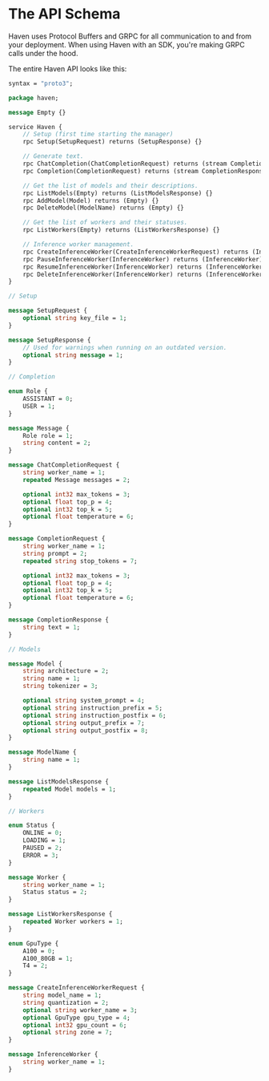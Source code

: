 # The API Schema

Haven uses Protocol Buffers and GRPC for all communication to and from your deployment. When using Haven with an SDK, you're making GRPC calls under the hood.

The entire Haven API looks like this:

```proto
syntax = "proto3";

package haven;

message Empty {}

service Haven {
	// Setup (first time starting the manager)
	rpc Setup(SetupRequest) returns (SetupResponse) {}

	// Generate text.
	rpc ChatCompletion(ChatCompletionRequest) returns (stream CompletionResponse) {}
	rpc Completion(CompletionRequest) returns (stream CompletionResponse) {}

	// Get the list of models and their descriptions.
	rpc ListModels(Empty) returns (ListModelsResponse) {}
	rpc AddModel(Model) returns (Empty) {}
	rpc DeleteModel(ModelName) returns (Empty) {}

	// Get the list of workers and their statuses.
	rpc ListWorkers(Empty) returns (ListWorkersResponse) {}

	// Inference worker management.
	rpc CreateInferenceWorker(CreateInferenceWorkerRequest) returns (InferenceWorker) {}
	rpc PauseInferenceWorker(InferenceWorker) returns (InferenceWorker) {}
	rpc ResumeInferenceWorker(InferenceWorker) returns (InferenceWorker) {}
	rpc DeleteInferenceWorker(InferenceWorker) returns (InferenceWorker) {}
}

// Setup

message SetupRequest {
	optional string key_file = 1;
}

message SetupResponse {
	// Used for warnings when running on an outdated version.
	optional string message = 1;
}

// Completion

enum Role {
	ASSISTANT = 0;
	USER = 1;
}

message Message {
	Role role = 1;
	string content = 2;
}

message ChatCompletionRequest {
	string worker_name = 1;
	repeated Message messages = 2;

	optional int32 max_tokens = 3;
	optional float top_p = 4;
	optional int32 top_k = 5;
	optional float temperature = 6;
}

message CompletionRequest {
	string worker_name = 1;
	string prompt = 2;
	repeated string stop_tokens = 7;

	optional int32 max_tokens = 3;
	optional float top_p = 4;
	optional int32 top_k = 5;
	optional float temperature = 6;
}

message CompletionResponse {
	string text = 1;
}

// Models

message Model {
	string architecture = 2;
	string name = 1;
	string tokenizer = 3;

	optional string system_prompt = 4;
	optional string instruction_prefix = 5;
	optional string instruction_postfix = 6;
	optional string output_prefix = 7;
	optional string output_postfix = 8;
}

message ModelName {
	string name = 1;
}

message ListModelsResponse {
	repeated Model models = 1;
}

// Workers

enum Status {
	ONLINE = 0;
	LOADING = 1;
	PAUSED = 2;
	ERROR = 3;
}

message Worker {
	string worker_name = 1;
	Status status = 2;
}

message ListWorkersResponse {
	repeated Worker workers = 1;
}

enum GpuType {
	A100 = 0;
	A100_80GB = 1;
	T4 = 2;
}

message CreateInferenceWorkerRequest {
	string model_name = 1;
	string quantization = 2;
	optional string worker_name = 3;
	optional GpuType gpu_type = 4;
	optional int32 gpu_count = 6;
	optional string zone = 7;
}

message InferenceWorker {
	string worker_name = 1;
}

```

